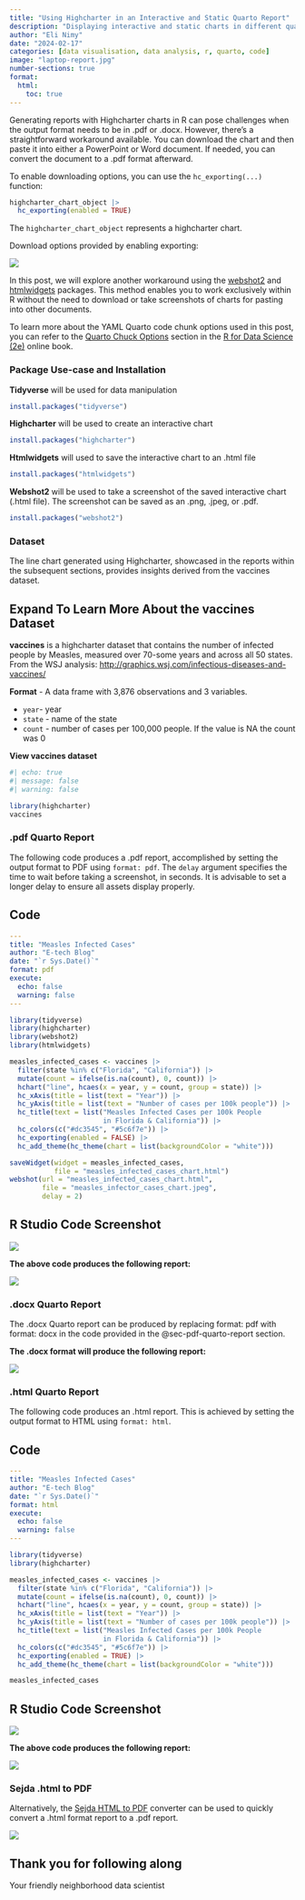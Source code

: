 ```yaml
---
title: "Using Highcharter in an Interactive and Static Quarto Report"
description: "Displaying interactive and static charts in different quarto report formats: .html, .pdf, and docx (word document)"
author: "Eli Nimy"
date: "2024-02-17"
categories: [data visualisation, data analysis, r, quarto, code]
image: "laptop-report.jpg"
number-sections: true
format: 
  html:
    toc: true
---
```


Generating reports with Highcharter charts in R can pose challenges when the output format needs to be in .pdf or .docx. However, there's a straightforward workaround available. You can download the chart and then paste it into either a PowerPoint or Word document. If needed, you can convert the document to a .pdf format afterward.

To enable downloading options, you can use the `hc_exporting(...)` function:

``` r
highcharter_chart_object |> 
  hc_exporting(enabled = TRUE)
```

The `highcharter_chart_object` represents a highcharter chart.

Download options provided by enabling exporting:

![](download-options.png)

In this post, we will explore another workaround using the  [webshot2](https://rstudio.github.io/webshot2/) and [htmlwidgets](https://www.htmlwidgets.org/) packages. This method enables you to work exclusively within R without the need to download or take screenshots of charts for pasting into other documents.

::: callout-note
To learn more about the YAML Quarto code chunk options used in this post, you can refer to the [Quarto Chuck Options](https://r4ds.hadley.nz/quarto#chunk-options) section in the [R for Data Science (2e)](https://r4ds.hadley.nz/) online book. 
:::

### Package Use-case and Installation

**Tidyverse** will be used for data manipulation

``` r
install.packages("tidyverse")
```

**Highcharter** will be used to create an interactive chart

``` r
install.packages("highcharter")
```

**Htmlwidgets** will used to save the interactive chart to an .html file

``` r
install.packages("htmlwidgets")
```

**Webshot2** will be used to take a screenshot of the saved interactive chart (.html file). The screenshot can be saved as an .png, .jpeg, or .pdf.

``` r
install.packages("webshot2")
```

### Dataset

The line chart generated using Highcharter, showcased in the reports within the subsequent sections, provides insights derived from the vaccines dataset.

::: {.callout-note collapse="true"}
## Expand To Learn More About the vaccines Dataset

**vaccines** is a highcharter dataset that contains the number of infected people by Measles, measured over 70-some years and across all 50 states. From the WSJ analysis: <http://graphics.wsj.com/infectious-diseases-and-vaccines/>

**Format** - A data frame with 3,876 observations and 3 variables.

-   `year`- year
-   `state` - name of the state
-   `count` - number of cases per 100,000 people. If the value is NA the count was 0

**View vaccines dataset**

```r
#| echo: true
#| message: false
#| warning: false

library(highcharter)
vaccines
```

:::

### .pdf Quarto Report {#sec-pdf-quarto-report}

The following code produces a .pdf report, accomplished by setting the output format to PDF using `format: pdf`. The `delay` argument specifies the time to wait before taking a screenshot, in seconds. It is advisable to set a longer delay to ensure all assets display properly.

::: panel-tabset
## Code

``` yaml
---
title: "Measles Infected Cases"
author: "E-tech Blog"
date: "`r Sys.Date()`"
format: pdf
execute:
  echo: false
  warning: false
---
```

``` r
library(tidyverse) 
library(highcharter)
library(webshot2)
library(htmlwidgets)

measles_infected_cases <- vaccines |> 
  filter(state %in% c("Florida", "California")) |> 
  mutate(count = ifelse(is.na(count), 0, count)) |> 
  hchart("line", hcaes(x = year, y = count, group = state)) |> 
  hc_xAxis(title = list(text = "Year")) |>  
  hc_yAxis(title = list(text = "Number of cases per 100k people")) |>  
  hc_title(text = list("Measles Infected Cases per 100k People 
                       in Florida & California")) |> 
  hc_colors(c("#dc3545", "#5c6f7e")) |> 
  hc_exporting(enabled = FALSE) |> 
  hc_add_theme(hc_theme(chart = list(backgroundColor = "white")))

saveWidget(widget = measles_infected_cases,
           file = "measles_infected_cases_chart.html")
webshot(url = "measles_infected_cases_chart.html",
        file = "measles_infector_cases_chart.jpeg",
        delay = 2)
```

## R Studio Code Screenshot

![](rstudio-pdf-report-code-snippet.png)
:::

**The above code produces the following report:**

![](pdf_report.png)

### .docx Quarto Report

The .docx Quarto report can be produced by replacing format: pdf with format: docx in the code provided in the @sec-pdf-quarto-report section.

**The .docx format will produce the following report:**

![](docx_report.png)

### .html Quarto Report

The following code produces an .html report. This is achieved by setting the output format to HTML using `format: html`.

::: panel-tabset
## Code

``` yaml
---
title: "Measles Infected Cases"
author: "E-tech Blog"
date: "`r Sys.Date()`"
format: html
execute:
  echo: false
  warning: false
---
```

``` r
library(tidyverse) 
library(highcharter)

measles_infected_cases <- vaccines |> 
  filter(state %in% c("Florida", "California")) |> 
  mutate(count = ifelse(is.na(count), 0, count)) |> 
  hchart("line", hcaes(x = year, y = count, group = state)) |> 
  hc_xAxis(title = list(text = "Year")) |>  
  hc_yAxis(title = list(text = "Number of cases per 100k people")) |>  
  hc_title(text = list("Measles Infected Cases per 100k People 
                       in Florida & California")) |> 
  hc_colors(c("#dc3545", "#5c6f7e")) |> 
  hc_exporting(enabled = TRUE) |> 
  hc_add_theme(hc_theme(chart = list(backgroundColor = "white")))

measles_infected_cases
```

## R Studio Code Screenshot

![](rstudio-html-report-code-snippet.png)
:::

**The above code produces the following report:**

![](html_report.png)

### Sejda .html to PDF

Alternatively, the [Sejda HTML to PDF](https://www.sejda.com/html-to-pdf) converter can be used to quickly convert a .html format report to a .pdf report.

![](sedja-html-to-pdf-converter.png)

::: {.callout-note appearance="simple"}
## Thank you for following along

Your friendly neighborhood data scientist
:::
